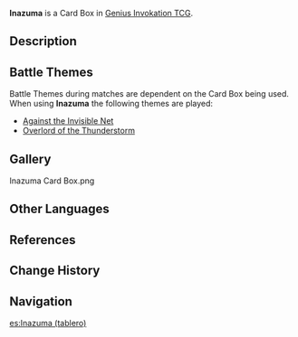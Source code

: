 {{About|the Card Box|the region|Inazuma}}
{{Item Infobox
|title        = Inazuma
|id           = 339502
|image        = Item Inazuma Card Box.png
|type         = Card Boxes
|quality      = 3
|description  = A small table used as an arena in [[Genius Invokation TCG]] matches. It normally resembles an elevated box a bit more. Some players will place their [[Casket of Tomes]] inside to better carry both around, and once opened up, the various exquisitely built arenas of differing types and styles are then revealed as stages for the duels to come.
|source1      = [[Player Level]] 5 Reward
}}
'''Inazuma''' is a Card Box in [[Genius Invokation TCG]].

==Description==
{{Description|Lightning flashes, then passes, illuminating the solitude of thunder.<br />Dreams of madness come and go &mdash; all things are impermanent.|Deck Design Settings Menu}}

==Battle Themes==
Battle Themes during matches are dependent on the Card Box being used. When using '''Inazuma''' the following themes are played:
* [[Against the Invisible Net]]
* [[Overlord of the Thunderstorm]]

==Gallery==
<gallery>
Inazuma Card Box.png
</gallery>

==Other Languages==
{{Transclude|Inazuma|Other Languages}}

==References==
{{Reflist}}

==Change History==
{{Change History|3.3}}

==Navigation==
{{Genius Invokation TCG Navbox|Card Accessory}}

[[es:Inazuma (tablero)]]